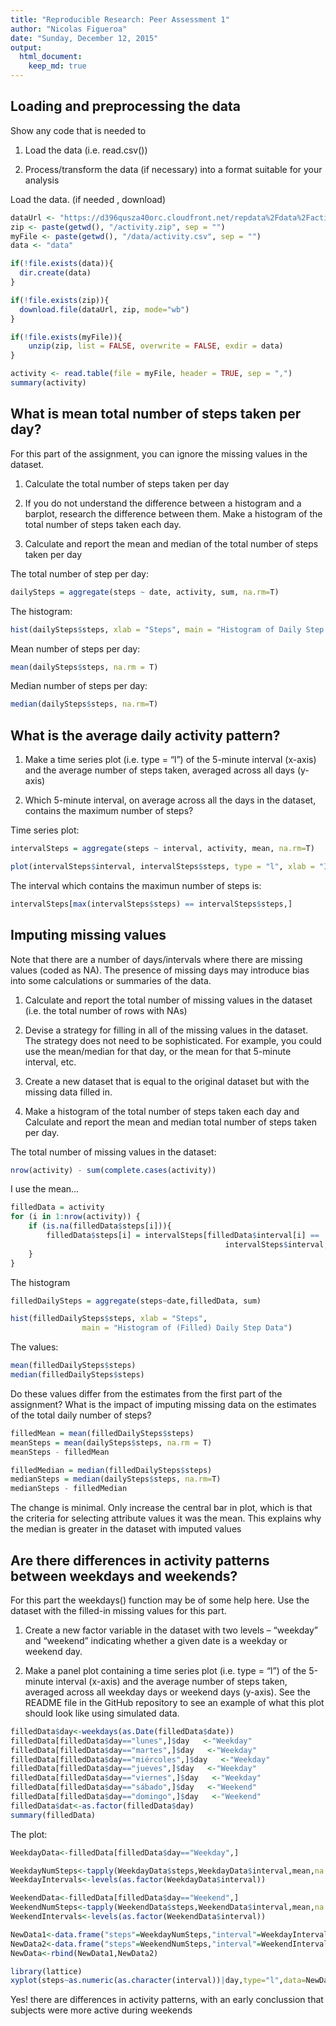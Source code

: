 ```yaml
---
title: "Reproducible Research: Peer Assessment 1"
author: "Nicolas Figueroa"
date: "Sunday, December 12, 2015"
output: 
  html_document:
    keep_md: true
---
```



## Loading and preprocessing the data

Show any code that is needed to

1. Load the data (i.e. read.csv())

2. Process/transform the data (if necessary) into a format suitable for your analysis

Load the data. (if needed , download)

```r

dataUrl <- "https://d396qusza40orc.cloudfront.net/repdata%2Fdata%2Factivity.zip"
zip <- paste(getwd(), "/activity.zip", sep = "")
myFile <- paste(getwd(), "/data/activity.csv", sep = "")
data <- "data"
```


```r
if(!file.exists(data)){
  dir.create(data)
}
```


```r
if(!file.exists(zip)){
  download.file(dataUrl, zip, mode="wb")
}
```


```r
if(!file.exists(myFile)){
    unzip(zip, list = FALSE, overwrite = FALSE, exdir = data)
}
```


```r
activity <- read.table(file = myFile, header = TRUE, sep = ",")
summary(activity)
```


## What is mean total number of steps taken per day?

For this part of the assignment, you can ignore the missing values in the dataset.

1. Calculate the total number of steps taken per day

2. If you do not understand the difference between a histogram and a barplot, research the difference between them. Make a histogram of the total number of steps taken each day.

3. Calculate and report the mean and median of the total number of steps taken per day

The total number of step per day:

```r
dailySteps = aggregate(steps ~ date, activity, sum, na.rm=T)
```

The histogram:

```r
hist(dailySteps$steps, xlab = "Steps", main = "Histogram of Daily Step Data")
```

Mean number of steps per day:

```r
mean(dailySteps$steps, na.rm = T)
```

Median number of steps per day:
```r
median(dailySteps$steps, na.rm=T)
```


## What is the average daily activity pattern?

1. Make a time series plot (i.e. type = "l") of the 5-minute interval (x-axis) and the average number of steps taken, averaged across all days (y-axis)

2. Which 5-minute interval, on average across all the days in the dataset, contains the maximum number of steps?

Time series plot:

```r
intervalSteps = aggregate(steps ~ interval, activity, mean, na.rm=T)
```

```r
plot(intervalSteps$interval, intervalSteps$steps, type = "l", xlab = "Interval", ylab = "Average # of Steps", main = "Average Steps per Interval" )
```


The interval which contains the maximun number of steps is:

```r
intervalSteps[max(intervalSteps$steps) == intervalSteps$steps,]
```




## Imputing missing values

Note that there are a number of days/intervals where there are missing values (coded as NA). The presence of missing days may introduce bias into some calculations or summaries of the data.

1. Calculate and report the total number of missing values in the dataset (i.e. the total number of rows with NAs)

2. Devise a strategy for filling in all of the missing values in the dataset. The strategy does not need to be sophisticated. For example, you could use the mean/median for that day, or the mean for that 5-minute interval, etc.

3. Create a new dataset that is equal to the original dataset but with the missing data filled in.

4. Make a histogram of the total number of steps taken each day and Calculate and report the mean and median total number of steps taken per day.


The total number of missing values in the dataset:
```r
nrow(activity) - sum(complete.cases(activity))
```


I use the mean...

```r
filledData = activity
for (i in 1:nrow(activity)) {
    if (is.na(filledData$steps[i])){
        filledData$steps[i] = intervalSteps[filledData$interval[i] == 
                                                intervalSteps$interval, 2]
    }
}
```


The histogram

```r
filledDailySteps = aggregate(steps~date,filledData, sum)

hist(filledDailySteps$steps, xlab = "Steps", 
                main = "Histogram of (Filled) Daily Step Data")
```

The values:

```r
mean(filledDailySteps$steps)
median(filledDailySteps$steps)
```

Do these values differ from the estimates from the first part of the assignment? 
What is the impact of imputing missing data on the estimates of the total daily number of steps?

```r
filledMean = mean(filledDailySteps$steps)
meanSteps = mean(dailySteps$steps, na.rm = T)
meanSteps - filledMean
```

```r
filledMedian = median(filledDailySteps$steps)
medianSteps = median(dailySteps$steps, na.rm=T)
medianSteps - filledMedian
```



The change is minimal. Only increase the central bar in plot, which is that the criteria for selecting attribute values it was the mean. This explains why the median is greater in the dataset with imputed values



## Are there differences in activity patterns between weekdays and weekends?

For this part the weekdays() function may be of some help here. Use the dataset with the filled-in missing values for this part.

1. Create a new factor variable in the dataset with two levels – “weekday” and “weekend” indicating whether a given date is a weekday or weekend day.


2. Make a panel plot containing a time series plot (i.e. type = "l") of the 5-minute interval (x-axis) and the average number of steps taken, averaged across all weekday days or weekend days (y-axis). See the README file in the GitHub repository to see an example of what this plot should look like using simulated data.


```r
filledData$day<-weekdays(as.Date(filledData$date))
filledData[filledData$day=="lunes",]$day   <-"Weekday"
filledData[filledData$day=="martes",]$day   <-"Weekday"
filledData[filledData$day=="miércoles",]$day   <-"Weekday"
filledData[filledData$day=="jueves",]$day   <-"Weekday"
filledData[filledData$day=="viernes",]$day   <-"Weekday"
filledData[filledData$day=="sábado",]$day   <-"Weekend"
filledData[filledData$day=="domingo",]$day   <-"Weekend"
filledData$dat<-as.factor(filledData$day)
summary(filledData)
```

The plot:
```r
WeekdayData<-filledData[filledData$day=="Weekday",]

WeekdayNumSteps<-tapply(WeekdayData$steps,WeekdayData$interval,mean,na.rm=TRUE,simplify=TRUE)
WeekdayIntervals<-levels(as.factor(WeekdayData$interval))

WeekendData<-filledData[filledData$day=="Weekend",]
WeekendNumSteps<-tapply(WeekendData$steps,WeekendData$interval,mean,na.rm=TRUE)
WeekendIntervals<-levels(as.factor(WeekendData$interval))

NewData1<-data.frame("steps"=WeekdayNumSteps,"interval"=WeekdayIntervals,"day"="Weekday")
NewData2<-data.frame("steps"=WeekendNumSteps,"interval"=WeekendIntervals,"day"="Weekend")
NewData<-rbind(NewData1,NewData2)

library(lattice)
xyplot(steps~as.numeric(as.character(interval))|day,type="l",data=NewData,layout=c(1,2),xlab="Interval",ylab="Number of steps")
```

Yes! there are differences in activity patterns, with an early conclussion that subjects were more active during weekends
